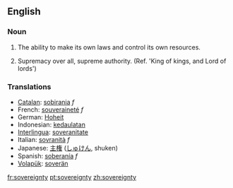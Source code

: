 ==English==

===Noun=== 
{{en-noun|-}}

# {{tag|of a nation}} The ability to make its own laws and control its own resources.
# {{tag|of God}} Supremacy over all, supreme authority. (Ref. 'King of kings, and Lord of lords')

===Translations=== 
{{rfc-trans}}
*[[Catalan]]: [[sobirania]] ''f''
*French: [[souveraineté]] ''f'' 
*German: [[Hoheit]] 
*Indonesian: [[daulat|kedaulatan]]
*[[Interlingua]]: [[soveranitate]] 
*Italian: [[sovranità]] ''f'' 
*Japanese: [[主権]] ([[しゅけん]], shuken)
*Spanish: [[soberanía]] ''f'' 
*[[Volapük]]: [[soverän]]

[[fr:sovereignty]]
[[pt:sovereignty]]
[[zh:sovereignty]]